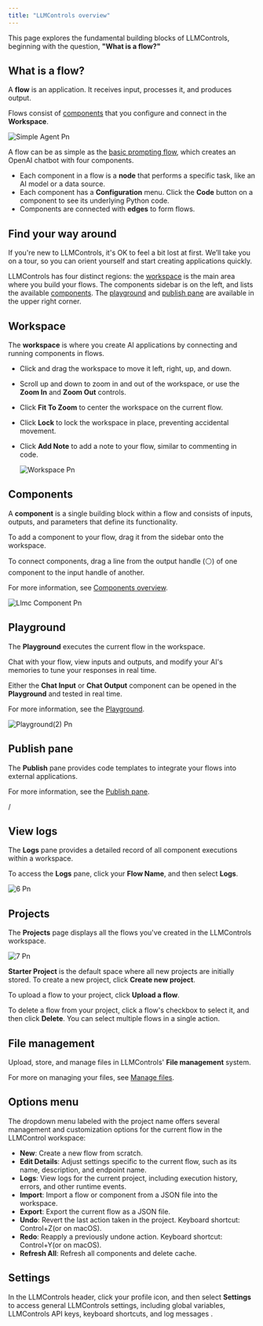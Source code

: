 ```yaml
---
title: "LLMControls overview"
---
```


This page explores the fundamental building blocks of LLMControls, beginning with the question, **"What is a flow?"**

## **What is a flow?**[**​**](https://docs.langflow.org/concepts-overview#what-is-a-flow)

A **flow** is an application. It receives input, processes it, and produces output.

Flows consist of [components](/Components/componentoverview) that you configure and connect in the **Workspace**.

![Simple Agent Pn](/images/simple_agent.png)

A flow can be as simple as the [basic prompting flow](/Getstarted/quickstart), which creates an OpenAI chatbot with four components.

- Each component in a flow is a **node** that performs a specific task, like an AI model or a data source.
- Each component has a **Configuration** menu. Click the **Code** button on a component to see its underlying Python code.
- Components are connected with **edges** to form flows.

## **Find your way around**[**​**](https://docs.langflow.org/concepts-overview#find-your-way-around)

If you're new to LLMControls, it's OK to feel a bit lost at first. We’ll take you on a tour, so you can orient yourself and start creating applications quickly.

LLMControls has four distinct regions: the [workspace](https://devrel.mintlify.app/Concepts/LLMCoverview#workspace%E2%80%8B) is the main area where you build your flows. The components sidebar is on the left, and lists the available [components](https://devrel.mintlify.app/Concepts/LLMCoverview#components%E2%80%8B). The [playground](https://devrel.mintlify.app/Concepts/LLMCoverview#playground%E2%80%8B) and [publish pane](https://devrel.mintlify.app/Concepts/LLMCoverview#publish-pane%E2%80%8B) are available in the upper right corner.

## **Workspace**[**​**](https://docs.langflow.org/concepts-overview#workspace)

The **workspace** is where you create AI applications by connecting and running components in flows.

- Click and drag the workspace to move it left, right, up, and down.
- Scroll up and down to zoom in and out of the workspace, or use the  **Zoom In** and  **Zoom Out** controls.
- Click  **Fit To Zoom** to center the workspace on the current flow.
- Click **Lock** to lock the workspace in place, preventing accidental movement.
- Click **Add Note** to add a note to your flow, similar to commenting in code.

  ![Workspace Pn](/images/workspace.png)

## **Components**[**​**](https://docs.langflow.org/concepts-overview#components)

A **component** is a single building block within a flow and consists of inputs, outputs, and parameters that define its functionality.

To add a component to your flow, drag it from the sidebar onto the workspace.

To connect components, drag a line from the output handle (⚪) of one component to the input handle of another.

For more information, see [Components overview](/Components/componentoverview).

![Llmc Component Pn](/images/llmc_component.png)

## **Playground**[**​**](https://docs.langflow.org/concepts-overview#playground)

The **Playground** executes the current flow in the workspace.

Chat with your flow, view inputs and outputs, and modify your AI's memories to tune your responses in real time.

Either the **Chat Input** or **Chat Output** component can be opened in the **Playground** and tested in real time.

For more information, see the [Playground](/Concepts/playground).

![Playground(2) Pn](/images/playground\(2\).png)

## **Publish pane**[**​**](https://docs.langflow.org/concepts-overview#publish-pane)

The **Publish** pane provides code templates to integrate your flows into external applications.

For more information, see the [Publish pane](/Concepts/publish-flows).

/

## **View logs**[**​**](https://docs.langflow.org/concepts-overview#view-logs)

The **Logs** pane provides a detailed record of all component executions within a workspace.

To access the **Logs** pane, click your **Flow Name**, and then select **Logs**.

![6 Pn](/images/6.png)

## **Projects**[**​**](https://docs.langflow.org/concepts-overview#projects)

The **Projects** page displays all the flows you've created in the LLMControls workspace.

![7 Pn](/images/7.png)

**Starter Project** is the default space where all new projects are initially stored. To create a new project, click  **Create new project**.

To upload a flow to your project, click  **Upload a flow**.

To delete a flow from your project, click a flow's checkbox to select it, and then click  **Delete**. You can select multiple flows in a single action.

## **File management**[**​**](https://docs.langflow.org/concepts-overview#file-management)

Upload, store, and manage files in LLMControls' **File management** system.

For more on managing your files, see [Manage files](/Concepts/manage-files).

## **Options menu**[**​**](https://docs.langflow.org/concepts-overview#options-menu)

The dropdown menu labeled with the project name offers several management and customization options for the current flow in the LLMControl workspace:

- **New**: Create a new flow from scratch.
- **Edit Details**: Adjust settings specific to the current flow, such as its name, description, and endpoint name.
- **Logs**: View logs for the current project, including execution history, errors, and other runtime events.
- **Import**: Import a flow or component from a JSON file into the workspace.
- **Export**: Export the current flow as a JSON file.
- **Undo**: Revert the last action taken in the project. Keyboard shortcut: Control\+Z(or on macOS).
- **Redo**: Reapply a previously undone action. Keyboard shortcut: Control\+Y(or on macOS).
- **Refresh All**: Refresh all components and delete cache.

## **Settings**

In the LLMControls header, click your profile icon, and then select **Settings** to access general LLMControls settings, including global variables, LLMControls API keys, keyboard shortcuts, and log messages .